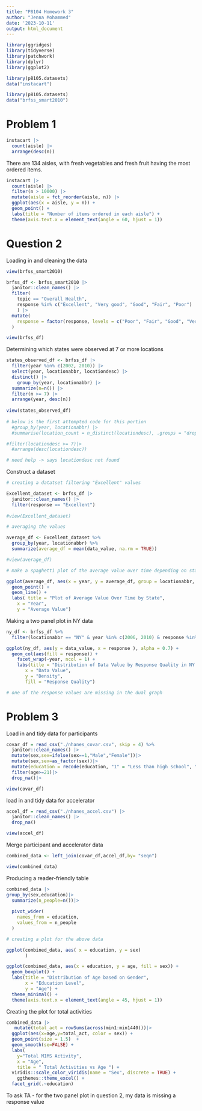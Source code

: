 ```yaml
---
title: "P8104 Homework 3"
author: "Jenna Mohammed"
date: '2023-10-11'
output: html_document
---
```


```r

library(ggridges)
library(tidyverse)
library(patchwork)
library(dplyr)
library(ggplot2)

library(p8105.datasets)
data("instacart")

library(p8105.datasets)
data("brfss_smart2010")
```

# Problem 1 

```r
instacart |> 
  count(aisle) |> 
  arrange(desc(n))
```

There are 134 aisles, with fresh vegetables and fresh fruit having the most ordered items.

```r
instacart |> 
  count(aisle) |> 
  filter(n > 10000) |> 
  mutate(aisle = fct_reorder(aisle, n)) |> 
  ggplot(aes(x = aisle, y = n)) + 
  geom_point() + 
  labs(title = "Number of items ordered in each aisle") +
  theme(axis.text.x = element_text(angle = 60, hjust = 1))
```


# Question 2

Loading in and cleaning the data 

```r
view(brfss_smart2010)

brfss_df <- brfss_smart2010 |>
  janitor::clean_names() |>
  filter(
    topic == "Overall Health", 
    response %in% c("Excellent", "Very good", "Good", "Fair", "Poor")
    ) |>
  mutate(
    response = factor(response, levels = c("Poor", "Fair", "Good", "Very good", "Excellent"))
  )

view(brfss_df)
```

Determining which states were observed at 7 or more locations

```r
states_observed_df <- brfss_df |> 
  filter(year %in% c(2002, 2010)) |>
  select(year, locationabbr, locationdesc) |>
  distinct() |>
    group_by(year, locationabbr) |>
  summarize(n=n()) |>
  filter(n >= 7) |>
  arrange(year, desc(n))
  
view(states_observed_df)
  
# below is the first attempted code for this portion
  #group_by(year, locationabbr) |>
  #summarise(location_count = n_distinct(locationdesc), .groups = "drop") |>

#filter(locationdesc >= 7)|>
  #arrange(desc(locationdesc))

# need help -> says locationdesc not found
```

Construct a dataset

```r
# creating a datatset filtering "Excellent" values

Excellent_dataset <- brfss_df |>
  janitor::clean_names() |>
  filter(response == "Excellent")
  
#view(Excellent_dataset)

# averaging the values 

average_df <- Excellent_dataset %>%
  group_by(year, locationabbr) %>%
  summarize(average_df = mean(data_value, na.rm = TRUE))

#view(average_df)

# make a spaghetti plot of the average value over time depending on state

ggplot(average_df, aes(x = year, y = average_df, group = locationabbr, color = locationabbr)) + 
  geom_point() + 
  geom_line() +
  labs( title = "Plot of Average Value Over Time by State",
    x = "Year",
    y = "Average Value")


```

Making a two panel plot in NY data

```r
ny_df <- brfss_df %>%
  filter(locationabbr == "NY" & year %in% c(2006, 2010) & response %in% c("Poor", "Fair", "Good", "Very good", "Excellent"))

ggplot(ny_df, aes(y = data_value, x = response ), alpha = 0.7) +
  geom_col(aes(fill = response)) +
    facet_wrap(~year, ncol = 1) +
    labs(title = "Distribution of Data Value by Response Quality in NY State",
       x = "Data Value",
       y = "Density",
       fill = "Response Quality")

# one of the response values are missing in the dual graph
```

# Problem 3 

Load in and tidy data for participants

```r
covar_df = read_csv("./nhanes_covar.csv", skip = 4) %>%
  janitor::clean_names() |>
  mutate(sex,sex=ifelse(sex==1,"Male","Female"))|>
  mutate(sex,sex=as_factor(sex))|>
  mutate(education = recode(education, "1" = "Less than high school", "2" = "High school equivalent", "3" = "More than high school")) |>
  filter(age>=21)|>
  drop_na()|>

view(covar_df)
```

load in and tidy data for accelerator

```r
accel_df = read_csv("./nhanes_accel.csv") |>
  janitor::clean_names() |>
  drop_na()

view(accel_df)
```

Merge participant and accelerator data

```r
combined_data <- left_join(covar_df,accel_df,by= "seqn")

view(combined_data)
```

Producing a reader-friendly table

```r
combined_data |>
group_by(sex,education)|>
  summarize(n_people=n())|>
  
  pivot_wider(
    names_from = education,
    values_from = n_people
  )

# creating a plot for the above data 

ggplot(combined_data, aes( x = education, y = sex)
       )

ggplot(combined_data, aes(x = education, y = age, fill = sex)) +
  geom_boxplot() +
  labs(title = "Distribution of Age based on Gender",
       x = "Education Level",
       y = "Age") +
  theme_minimal() +
  theme(axis.text.x = element_text(angle = 45, hjust = 1))
```

Creating the plot for total activities

```r
combined_data |>
   mutate(total_act = rowSums(across(min1:min1440)))|>
  ggplot(aes(x=age,y=total_act, color = sex)) +
  geom_point(size = 1.5)  +
  geom_smooth(se=FALSE) +
  labs(
    y="Total MIMS Activity",
    x = "Age",
    title = " Total Activities vs Age ") +
  viridis::scale_color_viridis(name = "Sex", discrete = TRUE) +
    ggthemes::theme_excel() +
  facet_grid(.~education)

```



To ask TA 
- for the two panel plot in question 2, my data is missing  a response value
